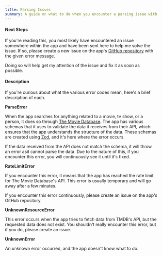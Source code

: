 ---
title: Parsing Issues
summary: A guide on what to do when you encounter a parsing issue with the app.
---

#### Next Steps

If you're reading this, you most likely have encountered an issue somewhere
within the app and have been sent here to help me solve the issue. If so, please
create a new issue on the app's [GitHub
repository](https://github.com/norviah/media-hub/issues) with the given error
message. 

Doing so will help get my attention of the issue and fix it as soon as possible.

#### Description

If you're curious about what the various error codes mean, here's a brief
description of each.

**ParseError**

When the app searches for anything related to a movie, tv show, or a person, it
does so through [The Movie Database](https://themoviedb.org). The app has
various schemas that it uses to validate the data it receives from their API,
which ensures that the app understands the structure of the data. These schemas
are created using [Zod](https://zod.dev), and it's here where the error occurs.

If the data received from the API does not match the schema, it
will throw an error asit cannot parse the data. Due to the nature of this, if
you encounter this error, you will continuously see it until it's fixed.

**RateLimitError**

If you encounter this error, it means that the app has reached the rate limit
for The Movie Database's API. This error is usually temporary and will go away
after a few minutes.

If you encounter this error continuously, please create an issue on the app's
GitHub repository.

**UnknownResourceError**

This error occurs when the app tries to fetch data from TMDB's API, but the
requested data does not exist. You shouldn't really encounter this error, but if
you do, please create an issue.

**UnknownError**

An unknown error occurred, and the app doesn't know what to do.